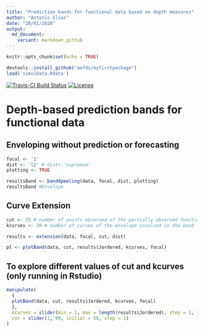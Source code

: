 ```yaml
---
title: "Prediction bands for functional data based on depth measures"
author: "Antonio Elías"
date: "20/01/2020"
output:
  md_document:
    variant: markdown_github
---
```


```r
knitr::opts_chunk$set(echo = TRUE)

devtools::install_github("aefdz/myfirstpackage")
load('simulData.Rdata')
```

[![Travis-CI Build Status](https://travis-ci.org/egarpor/rp.flm.test.svg?branch=master)](https://travis-ci.org/egarpor/rp.flm.test)
[![License](https://img.shields.io/badge/license-GPL%20v3-blue.svg)](https://www.gnu.org/licenses/gpl-3.0)

Depth-based prediction bands for functional data
===========

## Enveloping without prediction or forecasting
```r
focal <- '1'
dist <- 'l2' # dist<-'supremum'
plotting <- TRUE 

resultsBand <- banddpeeling(data, focal, dist, plotting)
resultsBand #Envelope 
```

## Curve Extension
```r
cut <- 25 # number of points observed of the partially observed function
kcurves <- 10 # number of curves of the envelope involved in the band

results <- extension(data, focal, cut, dist)

pl <- plotBand(data, cut, results$Jordered, kcurves, focal)
```

## To explore different values of cut and kcurves (only running in Rstudio)

```r
manipulate(
  {
  plotBand(data, cut, results$Jordered, kcurves, focal)
  },
  kcurves = slider(min = 1, max = length(results$Jordered), step = 1, ticks = TRUE),
  cut = slider(1, 99, initial = 50, step = 1)
)
```


